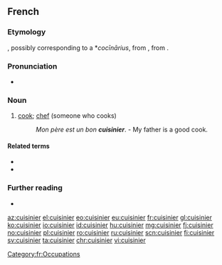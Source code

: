 ==French==

===Etymology===
{{suffix|cuisine|ier|lang=fr}}, possibly corresponding to a {{etyl|VL.|fr}} *''cocīnārius'', from {{etyl|la|fr}} {{m|la|coquīnārius}}, from {{m|la|coquīna}}.

===Pronunciation===
* {{audio|Fr-cuisinier.ogg|Audio|lang=fr}}

===Noun===
{{fr-noun|m|f=cuisinière}}

# [[cook]]; [[chef]] (someone who cooks)
#: ''Mon père est un bon '''cuisinier'''''. - My father is a good cook.

====Related terms====
* {{l|fr|cuisine}}
* {{l|fr|cuisiner}}

===Further reading===
* {{R:TLFi}}

[[Category:fr:Occupations]]

[[az:cuisinier]]
[[el:cuisinier]]
[[eo:cuisinier]]
[[eu:cuisinier]]
[[fr:cuisinier]]
[[gl:cuisinier]]
[[ko:cuisinier]]
[[io:cuisinier]]
[[id:cuisinier]]
[[hu:cuisinier]]
[[mg:cuisinier]]
[[fj:cuisinier]]
[[no:cuisinier]]
[[pl:cuisinier]]
[[ro:cuisinier]]
[[ru:cuisinier]]
[[scn:cuisinier]]
[[fi:cuisinier]]
[[sv:cuisinier]]
[[ta:cuisinier]]
[[chr:cuisinier]]
[[vi:cuisinier]]
